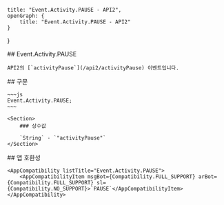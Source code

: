 
    title: "Event.Activity.PAUSE - API2",
    openGraph: {
        title: "Event.Activity.PAUSE - API2"
    }
}

<Section>
    ## Event.Activity.PAUSE

    API2의 [`activityPause`](/api2/activityPause) 이벤트입니다.
</Section>
<Section>
    ## 구문

    ~~~js
    Event.Activity.PAUSE;
    ~~~

    <Section>
        ### 상수값

        `String` - `"activityPause"`
    </Section>
</Section>
<Section>
    ## 앱 호환성

    <AppCompatibility listTitle="Event.Activity.PAUSE">
        <AppCompatibilityItem msgBot={Compatibility.FULL_SUPPORT} arBot={Compatibility.FULL_SUPPORT} sl={Compatibility.NO_SUPPORT}>`PAUSE`</AppCompatibilityItem>
    </AppCompatibility>
</Section>